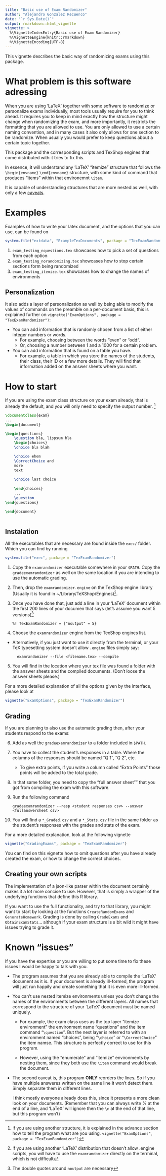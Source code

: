 ```yaml
---
title: "Basic use of Exam Randomizer"
author: "Alejandro Gonzalez Recuenco"
date: "`r Sys.Date()`"
output: rmarkdown::html_vignette
vignette: >
  %\VignetteIndexEntry{Basic use of Exam Randomizer}
  %\VignetteEngine{knitr::rmarkdown}
  %\VignetteEncoding{UTF-8}
---
```


This vignette describes the basic way of randomizing exams using this package.

# What problem is this software adressing

When you are using 'LaTeX' together with some software to randomize or personalize exams individually, most tools usually require for you to think ahead. It requires you to keep in mind exactly how the structure might change when randomizing the exam, and more importantly, it restricts the formatting that you are allowed to use. You are only allowed to use a certain naming convention, and in many cases it also only allows for one section to be randomize. When usually you would prefer to keep questions about a certain topic together.

This package and the corresponding scripts and TexShop engines that come distributed with it tries to fix this. 

In essence, it will understand any 'LaTeX' "itemize" structure that follows the `\begin{envname}` `\end{envname}` structure, with some kind of command that produces "items" within that environemnt `\item`. 

It is capable of understanding structures that are more nested as well, with only a few [caveats](#caveats).

# Examples

Examples of how to write your latex document, and the options that you can use, can be found on 

```r
system.file("extdata", "ExampleTexDocuments", package = "TexExamRandomizer")
```

1. `exam_testing_nquestions.tex` showcases how to pick a set of questions from each option
2. `exam_testing_norandomizing.tex` showcases how to stop certain sections form being randomized
3. `exam_testing_itemize.tex` showcases how to change the names of environments

## Personalization

It also adds a layer of personalization as well by being able to modify the values of commands on the preamble on a per-document basis, this is explained further on `vignette("ExamOptions", package = "TexExamRandomizer")`:

* You can add information that is randomly chosen from a list of either integer numbers or words. 
    + For example, choosing between the words "even" or "odd".
    + Or, choosing a number between 1 and a 1000 for a certain problem.
* You can add information that is found on a table you have.
    + For example, a table in which you store the names of the students, their class, their ID or a few more details. They will find that information added on the answer sheets where you want.
    
# How to start

If you are using the exam class structure on your exam already, that is already the default, and you will only need to specify the output number. ^[If you are using another structure, it is explained in the advance section how to tell the program what are you using. `vignette("ExamOptions", package = "TexExamRandomizer")`]

```latex
\documentclass{exam}
...
\begin{document}

\begin{questions}
    \question bla, lippsum bla
    \begin{choices}
    \choice bla blah

    \choice ehem 
    \CorrectChoice and
    more 
    text
    
    \choice last choice
    
    \end{choices}
    ...
    \question
\end{questions}

\end{document}
       
```

## Instalation

All the executables that are necessary are found inside the `exec/` folder. Which you can find by running 
```r
system.file("exec", package = "TexExamRandomizer")
```

(@) Copy the `examrandomizer` executable somewhere in your `$PATH`. Copy the `gradeexamrandomizer` as well on the same location if you are intending to use the automatic grading.
(@) Then, drop the `examrandomizer.engine` on the TexShop engine library (Usually it is found in ~/Library/TeXShop/Engines)^[If you are using another 'LaTeX' distribution that doesn't allow .engine scripts, you will have to use the `examrandomizer` directly on the terminal, which is not difficult]. 
(@) Once you have done that, just add a line in your 'LaTeX' document within the first 200 lines of your documen that says (let's assume you want 5 versions)^[The double quotes around `noutput` are necessary]

    `%! TexExamRandomizer = {"noutput" = 5}`
(@)  Choose the `examrandomizer` engine from the TexShop engines list. 

+ Alternatively, if you just want to use it directly from the terminal, or your TeX typesetting system doesn't allow `.engine` files simply say: 
    
        examrandomizer --file <filename.tex> --compile
(@) You will find in the location where your tex file was found a folder with the answer sheets and the compiled documents. (Don't loose the answer sheets please.)


For a more detailed explanation of all the options given by the interface, please look at 
```r
vignette("ExamOptions", package = "TexExamRandomizer")
```

## Grading

If you are planning to also use the automatic grading then, after your students respond to the exams:

(@) Add as well the `gradeexamrandomizer` to a folder included in `$PATH`.
(@) You have to collect the student's responses in a table. Where the columns of the responses should be named "Q 1", "Q 2", etc. 
    * To give extra points, if you write a column called "Extra Points" those points will be added to the total grade.
(@) In that same folder, you need to copy the "full answer sheet"" that you got from compiling the exam with this software.
(@) Run the following command

        gradeexamrandomizer --resp <student responses csv> --answer <fullanswersheet csv>
(@) You will find a `*_Graded.csv` and a `*_Stats.csv` file in the same folder as the student's responses with the grades and stats of the exam.

For a more detailed explanation, look at the following vignette
```r
vignette("GradingExams", package = "TexExamRandomizer")
```

You can find on this vignette how to omit questions after you have already created the exam, or how to change the correct choices.

## Creating your own scripts

The implementation of a json-like parser within the document certainly makes it a lot more concise to use. However, that is simply a wrapper of the underlying functions that define this R library.

If you want to use the full functionality, and try to that library, you might want to start by looking at the functions `CreateRandomExams` and `GenerateHomework`. Grading is done by calling `GradeExams` and `ObtainExamStats`... although if your exam structure is a bit wild it might have issues trying to grade it.


# Known "issues" {#caveats}

If you have the expertise or you are willing to put some time to fix these issues I would be happy to talk with you.

* The program assumes that you are already able to compile the 'LaTeX' document as it is. If your document is already ill-formed, the program will just run happily and create something that it is even more ill-formed.

* You can't use nested itemize environments unless you don't change the names of the environments between the different layers. All names that correspond to the structure of your 'LaTeX' document must be named uniquely.

    + For example, the exam class uses as the top layer "itemize environment" the environment name "questions" and the item command "`\question`". But the next layer is referred to with an environment named "choices", being "`\choice`" or "`\CorrectChoice`" the item namse. This structure is perfectly correct to use for this program. 
    
    + However, using the "enumerate" and "itemize" environments by nesting them, since they both use the `\item` command would break the document. 
    
* The second caveat is, this program **ONLY** reorders the lines. So if you have multiple answeres written on the same line it won't detect them. Simply separate them in different lines.

    I think mostly everyone already does this, since it presents a more clean look on your documents. (Remember that you can always write % at the end of a line, and 'LaTeX' will ignore then the `\n` at the end of that line, but this program won't)
